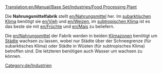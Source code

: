 [[Translation:en/Manual/Base Set/Industries/Food Processing Plant]]

{{de/Industrie|Image=[[File:en/Foodprocplant.png]]
|name=Nahrungsmittelfabrik
|climates=[[de/Manual/Klima#subtropisch|Subtropisch]], [[de/Manual/Klima#subarktisch|Subarktisch]].
|accepts=[[en/Vieh]], [[en/Weizen]] (nur Subarktisch). [[en/Früchte]], [[en/Mais]] (nur Subtropisch)
|produces=[[en/Nahrungsmittel]]
}}

Die '''Nahrungsmittelfabrik''' stellt [[en/Nahrungsmittel]] her. Im [[de/Manual/Klima#subarktisch|subarktischen Klima]] benötigt sie [[en/Vieh]] und [[en/Weizen]], im [[de/Manual/Klima#subtropisch|subtropischen Klima]] ist es das beste sie mit [[en/Früchte]] und [[en/Mais]] zu beliefern.



Die [[en/Nahrungsmittel]] der Fabrik werden in beiden [[de/Manual/Klima|Klimazonen]] benötigt um [[de/Manual/Stadt|Städte]] wachsen zu lassen, wobei nur Städte über der Schneegrenze (für subarktisches Klima) oder Städte in Wüsten (für subtropisches Klima) betroffen sind. Die letzteren benötigen auch Wasser um wachsen zu können.

<!--{{Navbox Industrien}}-->


<!--[[Category:Sub-Tropical Industries]][[Category:Sub-Arctic Industries]]-->
[[Category:de/Industrien]]